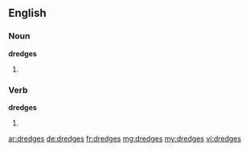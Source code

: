 ==English==

===Noun===
'''dredges'''

# {{plural of|dredge}}

===Verb===
'''dredges'''

# {{en-third-person singular of|dredge}}

[[ar:dredges]]
[[de:dredges]]
[[fr:dredges]]
[[mg:dredges]]
[[my:dredges]]
[[vi:dredges]]